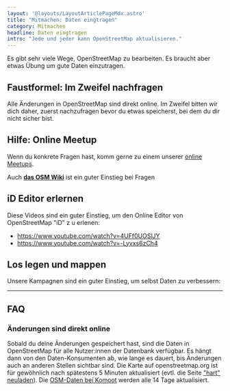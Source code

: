 ```yaml
---
layout: '@layouts/LayoutArticlePageMdx.astro'
title: "Mitmachen: Daten eingtragen"
category: Mitmachen
headline: Daten eingtragen
intro: "Jede und jeder kann OpenStreetMap aktualisieren."
---
```


Es gibt sehr viele Wege, OpenStreetMap zu bearbeiten. Es braucht aber etwas Übung um gute Daten einzutragen.

## Faustformel: Im Zweifel nachfragen

Alle Änderungen in OpenStreetMap sind direkt online. Im Zweifel bitten wir dich daher, zuerst nachzufragen bevor du etwas speicherst, bei dem du dir nicht sicher bist.

## Hilfe: Online Meetup

Wenn du konkrete Fragen hast, komm gerne zu einem unserer [online Meetups](/kontakt).

Auch **[das OSM Wiki](https://wiki.openstreetmap.org/wiki/DE:Bicycle/Radverkehrsanlagen_kartieren)** ist ein guter Einstieg bei Fragen

## iD Editor erlernen

Diese Videos sind ein guter Einstieg, um den Online Editor von OpenStreetMap "iD" z
u erlenen:

* https://www.youtube.com/watch?v=4UFf0UOSlJY
* https://www.youtube.com/watch?v=-Lyvxs6zCh4

## Los legen und mappen

Unsere Kampagnen sind ein guter Einstieg, um selbst Daten zu verbessern:


<MegaButton
  href="/kampagnen"
  iconKey="campaigns"
  label="Kampagnen"
  subline="Auch in deiner Nähe gibt es etwas zu tun…"
  className="mt-6"
/>

---

## FAQ

### Änderungen sind direkt online

Sobald du deine Änderungen gespeichert hast, sind die Daten in OpenStreetMap für alle Nutzer:innen der Datenbank verfügbar. Es hängt dann von den Daten-Konsumenten ab, wie lange es dauert, bis Änderungen auch an anderen Stellen sichtbar sind. Die Karte auf openstreetmap.org ist für gewöhnlich nach spätestens 5 Minuten aktualisiert (evtl. die Seite <a href="https://en.wikipedia.org/wiki/Wikipedia:Bypass_your_cache#Desktop_browsers" target="_blank">"hart" neuladen</a>). Die <a href="https://komoot.business/de/News-und-Stories/Onlinemagazin/20240110-open-street-map" target="_blank">OSM-Daten bei Komoot</a> werden alle 14 Tage aktualisiert.
